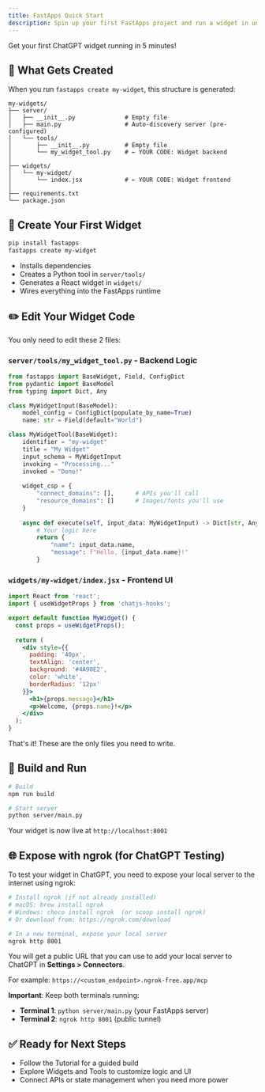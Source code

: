 ```yaml
---
title: FastApps Quick Start
description: Spin up your first FastApps project and run a widget in under five minutes.
---
```


Get your first ChatGPT widget running in 5 minutes!

## 📁 What Gets Created

When you run `fastapps create my-widget`, this structure is generated:

```
my-widgets/
├── server/
│   ├── __init__.py              # Empty file
│   ├── main.py                  # Auto-discovery server (pre-configured)
│   └── tools/
│       ├── __init__.py          # Empty file
│       └── my_widget_tool.py    # ← YOUR CODE: Widget backend
│
├── widgets/
│   └── my-widget/
│       └── index.jsx            # ← YOUR CODE: Widget frontend
│
├── requirements.txt
└── package.json
```

## 🚀 Create Your First Widget

```bash
pip install fastapps
fastapps create my-widget
```

- Installs dependencies
- Creates a Python tool in `server/tools/`
- Generates a React widget in `widgets/`
- Wires everything into the FastApps runtime

## ✏️ Edit Your Widget Code

You only need to edit these 2 files:

### `server/tools/my_widget_tool.py` - Backend Logic
```python
from fastapps import BaseWidget, Field, ConfigDict
from pydantic import BaseModel
from typing import Dict, Any

class MyWidgetInput(BaseModel):
    model_config = ConfigDict(populate_by_name=True)
    name: str = Field(default="World")

class MyWidgetTool(BaseWidget):
    identifier = "my-widget"
    title = "My Widget"
    input_schema = MyWidgetInput
    invoking = "Processing..."
    invoked = "Done!"
    
    widget_csp = {
        "connect_domains": [],      # APIs you'll call
        "resource_domains": []      # Images/fonts you'll use
    }
    
    async def execute(self, input_data: MyWidgetInput) -> Dict[str, Any]:
        # Your logic here
        return {
            "name": input_data.name,
            "message": f"Hello, {input_data.name}!"
        }
```

### `widgets/my-widget/index.jsx` - Frontend UI
```jsx
import React from 'react';
import { useWidgetProps } from 'chatjs-hooks';

export default function MyWidget() {
  const props = useWidgetProps();
  
  return (
    <div style={{
      padding: '40px',
      textAlign: 'center',
      background: '#4A90E2',
      color: 'white',
      borderRadius: '12px'
    }}>
      <h1>{props.message}</h1>
      <p>Welcome, {props.name}!</p>
    </div>
  );
}
```

That's it! These are the only files you need to write.

## 🔨 Build and Run

```bash
# Build
npm run build

# Start server
python server/main.py
```

Your widget is now live at `http://localhost:8001`

## 🌐 Expose with ngrok (for ChatGPT Testing)

To test your widget in ChatGPT, you need to expose your local server to the internet using ngrok:

```bash
# Install ngrok (if not already installed)
# macOS: brew install ngrok
# Windows: choco install ngrok  (or scoop install ngrok)
# Or download from: https://ngrok.com/download

# In a new terminal, expose your local server
ngrok http 8001
```

You will get a public URL that you can use to add your local server to ChatGPT in **Settings > Connectors**.

For example: `https://<custom_endpoint>.ngrok-free.app/mcp`

**Important**: Keep both terminals running:
- **Terminal 1**: `python server/main.py` (your FastApps server)
- **Terminal 2**: `ngrok http 8001` (public tunnel)

## ✅ Ready for Next Steps

- Follow the Tutorial for a guided build
- Explore Widgets and Tools to customize logic and UI
- Connect APIs or state management when you need more power
